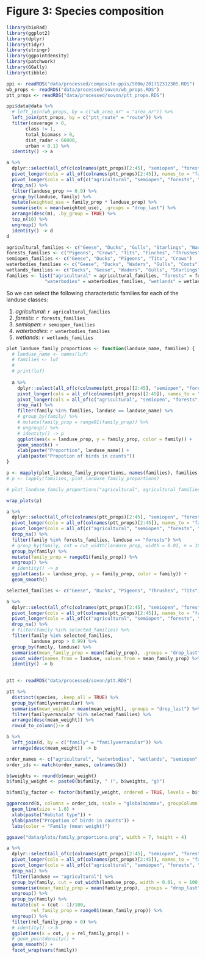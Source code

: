 # Figure 3: Species composition

```r
library(bioRad)
library(ggplot2)
library(dplyr)
library(tidyr)
library(stringr)
library(ggpointdensity)
library(patchwork)
library(GGally)
library(tibble)
```

```r
ppi <- readRDS("data/processed/composite-ppis/500m/201712312305.RDS")
wb_props <- readRDS("data/processed/sovon/wb_props.RDS")
ptt_props <- readRDS("data/processed/sovon/ptt_props.RDS")
```

```r
ppi$data@data %>%
  # left_join(wb_props, by = c("wb_area_nr" = "area_nr")) %>%
  left_join(ptt_props, by = c("ptt_route" = "route")) %>%
  filter(coverage > 0,
       class != 1,
       total_biomass > 0,
       dist_radar < 66000,
       urban < 0.1) %>%
  identity() -> a
```

```r
a %>%
  dplyr::select(all_of(c(colnames(ptt_props)[2:45], "semiopen", "forests", "wetlands", "waterbodies", "agricultural"))) %>%
  pivot_longer(cols = all_of(colnames(ptt_props)[2:45]), names_to = "family", values_to = "family_prop") %>%
  pivot_longer(cols = all_of(c("agricultural", "semiopen", "forests", "wetlands", "waterbodies")), names_to = "landuse", values_to = "landuse_prop") %>%
  drop_na() %>%
  filter(landuse_prop >= 0.9) %>%
  group_by(landuse, family) %>%
  mutate(weighted_use = family_prop * landuse_prop) %>%
  summarise(m = mean(weighted_use), .groups = "drop_last") %>%
  arrange(desc(m), .by_group = TRUE) %>%
  top_n(10) %>%
  ungroup() %>%
  identity() -> d
d
```

```r
agricultural_families <- c("Geese", "Ducks", "Gulls", "Starlings", "Waders")
forests_families <- c("Pigeons", "Crows", "Tits", "Finches", "Thrushes")
semiopen_families <- c("Geese", "Ducks", "Pigeons", "Tits", "Crows")
waterbodies_families <- c("Geese", "Ducks", "Waders", "Gulls", "Coots")
wetlands_families <- c("Ducks", "Geese", "Waders", "Gulls", "Starlings")
families <- list("agricultural" = agricultural_families, "forests" = forests_families, "semiopen" = semiopen_families, 
              "waterbodies" = waterbodies_families, "wetlands" = wetlands_families)
```

So we can select the following characteristic families for each of the landuse classes:

1. *agricultural*: `r agricultural_families`
1. *forests*: `r forests_families`
1. *semiopen*: `r semiopen_families`
1. *waterbodies*: `r waterbodies_families`
1. *wetlands*: `r wetlands_families`

```r
plot_landuse_family_proportions <- function(landuse_name, families) {
  # landuse_name <- names(luf)
  # families <- luf
  # 
  # print(luf)
  
  a %>%
    dplyr::select(all_of(c(colnames(ptt_props)[2:45], "semiopen", "forests", "wetlands", "waterbodies", "agricultural"))) %>%
    pivot_longer(cols = all_of(colnames(ptt_props)[2:45]), names_to = "family", values_to = "family_prop") %>%
    pivot_longer(cols = all_of(c("agricultural", "semiopen", "forests", "wetlands", "waterbodies")), names_to = "landuse", values_to = "landuse_prop") %>%
    drop_na() %>%
    filter(family %in% families, landuse == landuse_name) %>%
    # group_by(family) %>%
    # mutate(family_prop = range01(family_prop)) %>%
    # ungroup() %>%
    # identity() -> p
    ggplot(aes(x = landuse_prop, y = family_prop, color = family)) +
    geom_smooth() +
    xlab(paste("Proportion", landuse_name)) +
    ylab(paste("Propotion of birds in counts"))
}

p <- mapply(plot_landuse_family_proportions, names(families), families, SIMPLIFY = FALSE)
# p <- lapply(families, plot_landuse_family_proportions)

# plot_landuse_family_proportions("agricultural", agricultural_families)
```
```r
wrap_plots(p)
```


```r
a %>%
  dplyr::select(all_of(c(colnames(ptt_props)[2:45], "semiopen", "forests", "wetlands", "waterbodies", "agricultural"))) %>%
  pivot_longer(cols = all_of(colnames(ptt_props)[2:45]), names_to = "family", values_to = "family_prop") %>%
  pivot_longer(cols = all_of(c("agricultural", "semiopen", "forests", "wetlands", "waterbodies")), names_to = "landuse", values_to = "landuse_prop") %>%
  drop_na() %>%
  filter(family %in% forests_families, landuse == "forests") %>%
  # group_by(family, cut = cut_width(landuse_prop, width = 0.01, n = 100, labels = FALSE)) %>%
  group_by(family) %>%
  mutate(family_prop = range01(family_prop)) %>%
  ungroup() %>%
  # identity() -> p
  ggplot(aes(x = landuse_prop, y = family_prop, color = family)) +
  geom_smooth()
```

```r
selected_families <- c("Geese", "Ducks", "Pigeons", "Thrushes", "Tits", "Waders", "Crows", "Finches")

a %>%
  dplyr::select(all_of(c(colnames(ptt_props)[2:45], "semiopen", "forests", "wetlands", "waterbodies", "agricultural"))) %>%
  pivot_longer(cols = all_of(colnames(ptt_props)[2:45]), names_to = "family", values_to = "family_prop") %>%
  pivot_longer(cols = all_of(c("agricultural", "semiopen", "forests", "wetlands", "waterbodies")), names_to = "landuse", values_to = "landuse_prop") %>%
  drop_na() %>%
  # filter(family %in% selected_families) %>%
  filter(family %in% selected_families,
         landuse_prop > 0.99) %>%
  group_by(family, landuse) %>%
  summarise(mean_family_prop = mean(family_prop), .groups = "drop_last") %>%
  pivot_wider(names_from = landuse, values_from = mean_family_prop) %>%
  identity() -> b
  
```

```r
ptt <- readRDS("data/processed/sovon/ptt.RDS")

ptt %>%
  distinct(species, .keep_all = TRUE) %>%
  group_by(familyvernacular) %>%
  summarise(mean_weight = mean(mean_weight), .groups = "drop_last") %>%
  filter(familyvernacular %in% selected_families) %>%
  arrange(desc(mean_weight)) %>%
  rowid_to_column()-> d

b %>%
  left_join(d, by = c("family" = "familyvernacular")) %>%
  arrange(desc(mean_weight)) -> b
```


```r
order_names <- c("agricultural", "waterbodies", "wetlands", "semiopen", "forests")
order_ids <- match(order_names, colnames(b))

b$weights <- round(b$mean_weight)
b$family_weight <- paste0(b$family, " (", b$weights, "g)")

b$family_factor <- factor(b$family_weight, ordered = TRUE, levels = b$family_weight)

ggparcoord(b, columns = order_ids, scale = "globalminmax", groupColumn = "family_factor", order = "allClass") +
  geom_line(size = 1.0) +
  xlab(paste("Habitat type")) +
  ylab(paste("Propotion of birds in counts")) +
  labs(color = "Family (mean weight)")

ggsave("data/plots/family_proportions.png", width = 7, height = 4)
```



```r
a %>%
  dplyr::select(all_of(c(colnames(ptt_props)[2:45], "semiopen", "forests", "wetlands", "waterbodies", "agricultural"))) %>%
  pivot_longer(cols = all_of(colnames(ptt_props)[2:45]), names_to = "family", values_to = "family_prop") %>%
  pivot_longer(cols = all_of(c("agricultural", "semiopen", "forests", "wetlands", "waterbodies")), names_to = "landuse", values_to = "landuse_prop") %>%
  drop_na() %>%
  filter(landuse == "agricultural") %>%
  group_by(family, cut = cut_width(landuse_prop, width = 0.01, n = 100, labels = FALSE)) %>%
  summarise(mean_family_prop = mean(family_prop), .groups = "drop_last") %>%
  ungroup() %>%
  group_by(family) %>%
  mutate(cut = (cut - 1)/100,
         rel_family_prop = range01(mean_family_prop)) %>%
  ungroup() %>%
  filter(rel_family_prop > 0) %>%
  # identity() -> b
  ggplot(aes(x = cut, y = rel_family_prop)) +
  # geom_pointdensity() +
  geom_smooth() +
  facet_wrap(vars(family))
```